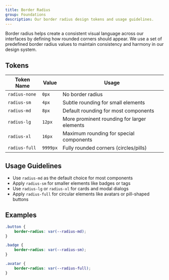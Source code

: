 ```yaml
---
title: Border Radius
group: Foundations
description: Our border radius design tokens and usage guidelines.
---
```



Border radius helps create a consistent visual language across our interfaces by defining how rounded corners should appear. We use a set of predefined border radius values to maintain consistency and harmony in our design system.

## Tokens

| Token Name    | Value    | Usage                                       |
| ------------- | -------- | ------------------------------------------- |
| `radius-none` | `0px`    | No border radius                            |
| `radius-sm`   | `4px`    | Subtle rounding for small elements          |
| `radius-md`   | `8px`    | Default rounding for most components        |
| `radius-lg`   | `12px`   | More prominent rounding for larger elements |
| `radius-xl`   | `16px`   | Maximum rounding for special components     |
| `radius-full` | `9999px` | Fully rounded corners (circles/pills)       |

## Usage Guidelines

- Use `radius-md` as the default choice for most components
- Apply `radius-sm` for smaller elements like badges or tags
- Use `radius-lg` or `radius-xl` for cards and modal dialogs
- Apply `radius-full` for circular elements like avatars or pill-shaped buttons

## Examples

```css
.button {
	border-radius: var(--radius-md);
}

.badge {
	border-radius: var(--radius-sm);
}

.avatar {
	border-radius: var(--radius-full);
}
```
